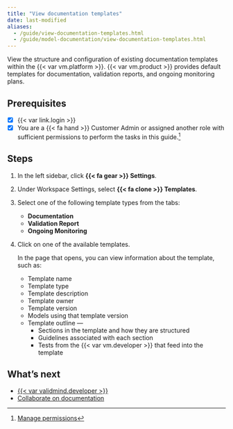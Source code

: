 ```yaml
---
title: "View documentation templates"
date: last-modified
aliases:
  - /guide/view-documentation-templates.html
  - /guide/model-documentation/view-documentation-templates.html
---
```


View the structure and configuration of existing documentation templates within the {{< var vm.platform >}}. {{< var vm.product >}} provides default templates for documentation, validation reports, and ongoing monitoring plans.  

::: {.attn}

## Prerequisites

- [x] {{< var link.login >}}
- [x] You are a [{{< fa hand >}} Customer Admin]{.bubble} or assigned another role with sufficient permissions to perform the tasks in this guide.[^1] 

:::

## Steps

1. In the left sidebar, click **{{< fa gear >}} Settings**.

2. Under Workspace Settings, select **{{< fa clone >}} Templates**.

3. Select one of the following template types from the tabs:

   - **Documentation**
   - **Validation Report**
   - **Ongoing Monitoring**

4. Click on one of the available templates. 

   In the page that opens, you can view information about the template, such as: 

   - Template name
   - Template type
   - Template description
   - Template owner
   - Template version
   - Models using that template version
   - Template outline —
      - Sections in the template and how they are structured
      - Guidelines associated with each section
      - Tests from the {{< var vm.developer >}} that feed into the template

## What's next

- [{{< var validmind.developer >}}](/developer/validmind-library.qmd)
- [Collaborate on documentation](/guide/model-documentation/collaborate-with-others.qmd)


<!-- FOOTNOTES -->

[^1]: [Manage permissions](/guide/configuration/manage-permissions.qmd)
